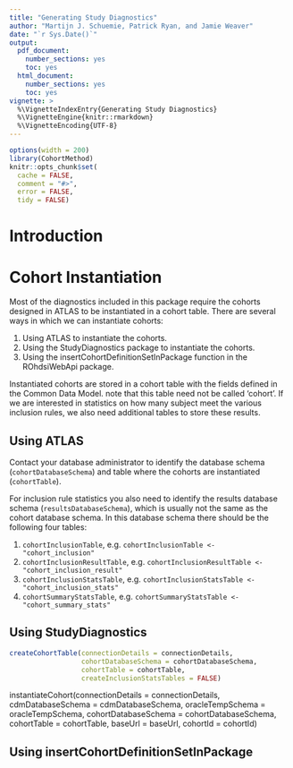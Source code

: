 ```yaml
---
title: "Generating Study Diagnostics"
author: "Martijn J. Schuemie, Patrick Ryan, and Jamie Weaver"
date: "`r Sys.Date()`"
output:
  pdf_document:
    number_sections: yes
    toc: yes
  html_document:
    number_sections: yes
    toc: yes
vignette: >
  %\VignetteIndexEntry{Generating Study Diagnostics}
  %\VignetteEngine{knitr::rmarkdown}
  %\VignetteEncoding{UTF-8}
---
```


```r
options(width = 200)
library(CohortMethod)
knitr::opts_chunk$set(
  cache = FALSE,
  comment = "#>",
  error = FALSE,
  tidy = FALSE)
```
# Introduction

# Cohort Instantiation

Most of the diagnostics included in this package require the cohorts designed in ATLAS to be instantiated in a cohort table. There are several ways in which we can instantiate cohorts:

1. Using ATLAS to instantiate the cohorts. 
2. Using the StudyDiagnostics package to instantiate the cohorts.
3. Using the insertCohortDefinitionSetInPackage function in the ROhdsiWebApi package.

Instantiated cohorts are stored in a cohort table with the fields defined in the Common Data Model. note that this table need not be called 'cohort'. If we are interested in statistics on how many subject meet the various inclusion rules, we also need additional tables to store these results.

## Using ATLAS

Contact your database administrator to identify the database schema (`cohortDatabaseSchema`) and table where the cohorts are instantiated (`cohortTable`). 

For inclusion rule statistics you also need to identify the results database schema (`resultsDatabaseSchema`), which is usually not the same as the cohort database schema. In this database schema there should be the following four tables:

1. `cohortInclusionTable`, e.g. `cohortInclusionTable <- "cohort_inclusion"`
2. `cohortInclusionResultTable`, e.g. `cohortInclusionResultTable <- "cohort_inclusion_result"`
3. `cohortInclusionStatsTable`, e.g. `cohortInclusionStatsTable <- "cohort_inclusion_stats"`
4. `cohortSummaryStatsTable`, e.g. `cohortSummaryStatsTable <- "cohort_summary_stats"`

## Using StudyDiagnostics

```r
createCohortTable(connectionDetails = connectionDetails,
                  cohortDatabaseSchema = cohortDatabaseSchema,
                  cohortTable = cohortTable,
                  createInclusionStatsTables = FALSE)
```

instantiateCohort(connectionDetails = connectionDetails,
                  cdmDatabaseSchema = cdmDatabaseSchema,
                  oracleTempSchema = oracleTempSchema,
                  cohortDatabaseSchema = cohortDatabaseSchema,
                  cohortTable = cohortTable,
                  baseUrl = baseUrl,
                  cohortId = cohortId)

## Using insertCohortDefinitionSetInPackage

